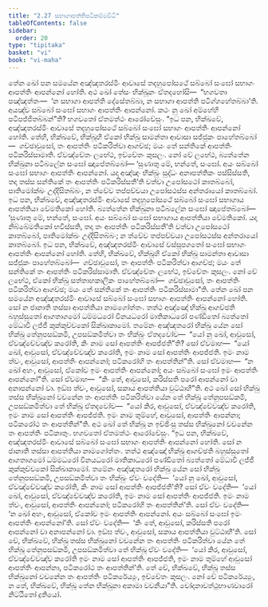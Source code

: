 ```yaml
---
title: "2.27 සභාගාපත්තිපටිකම්මවිධි"
tableOfContents: false
sidebar:
  order: 20
type: "tipitaka"
basket: "vi"
book: "vi-maha"
---
```



<DynamicBreadcrumb />

<Division number="171" book="vi-maha">

<Paragraph number="717" book="vi-maha">
තේන ඛෝ පන සමයේන අඤ්ඤතරස්මිං ආවාසේ තදහුපෝසථේ සබ්බෝ සංඝෝ සභාගං ආපත්තිං ආපන්නෝ හෝති. අථ ඛෝ තේසං භික්ඛූනං ඒතදහෝසි—  “භගවතා පඤ්ඤත්තං—  ‘න සභාගා ආපත්ති දේසේතබ්බා, න සභාගා ආපත්ති පටිග්ගහේතබ්බා’ති. අයඤ්ච සබ්බෝ සංඝෝ සභාගං ආපත්තිං ආපන්නෝ. කථං නු ඛෝ අම්හේහි පටිපජ්ජිතබ්බන්”ති? භගවතෝ ඒතමත්ථං ආරෝචේසුං.
</Paragraph>

<Paragraph number="718" book="vi-maha">
“ඉධ පන, භික්ඛවේ, අඤ්ඤතරස්මිං ආවාසේ තදහුපෝසථේ සබ්බෝ සංඝෝ සභාගං ආපත්තිං ආපන්නෝ හෝති. තේහි, භික්ඛවේ, භික්ඛූහි ඒකෝ භික්ඛු සාමන්තා ආවාසා සජ්ජුකං පාහේතබ්බෝ—  ගච්ඡාවුසෝ, තං ආපත්තිං පටිකරිත්වා ආගච්ඡ; මයං තේ සන්තිකේ ආපත්තිං පටිකරිස්සාමාති. ඒවඤ්චේතං ලභේථ, ඉච්චේතං කුසලං. නෝ චේ ලභේථ, බ්‍යත්තේන භික්ඛුනා පටිබලේන සංඝෝ ඤාපේතබ්බෝ—
</Paragraph>

<Paragraph number="719" book="vi-maha">
‘සුණාතු මේ, භන්තේ, සංඝෝ. අයං සබ්බෝ සංඝෝ සභාගං ආපත්තිං ආපන්නෝ. යදා අඤ්ඤං භික්ඛුං සුද්ධං අනාපත්තිකං පස්සිස්සති, තදා තස්ස සන්තිකේ තං ආපත්තිං පටිකරිස්සතී’ති වත්වා උපෝසථෝ කාතබ්බෝ, පාතිමෝක්ඛං උද්දිසිතබ්බං, න ත්වේව තප්පච්චයා උපෝසථස්ස අන්තරායෝ කාතබ්බෝ.
</Paragraph>

<Paragraph number="720" book="vi-maha">
ඉධ පන, භික්ඛවේ, අඤ්ඤතරස්මිං ආවාසේ තදහුපෝසථේ සබ්බෝ සංඝෝ සභාගාය ආපත්තියා වේමතිකෝ හෝති. බ්‍යත්තේන භික්ඛුනා පටිබලේන සංඝෝ ඤාපේතබ්බෝ—
</Paragraph>

<Paragraph number="721" book="vi-maha">
‘සුණාතු මේ, භන්තේ, සංඝෝ. අයං සබ්බෝ සංඝෝ සභාගාය ආපත්තියා වේමතිකෝ. යදා නිබ්බේමතිකෝ භවිස්සති, තදා තං ආපත්තිං පටිකරිස්සතී’ති වත්වා උපෝසථෝ කාතබ්බෝ, පාතිමෝක්ඛං උද්දිසිතබ්බං; න ත්වේව තප්පච්චයා උපෝසථස්ස අන්තරායෝ කාතබ්බෝ.
</Paragraph>

<Paragraph number="722" book="vi-maha">
ඉධ පන, භික්ඛවේ, අඤ්ඤතරස්මිං ආවාසේ වස්සූපගතෝ සංඝෝ සභාගං ආපත්තිං ආපන්නෝ හෝති. තේහි, භික්ඛවේ, භික්ඛූහි ඒකෝ භික්ඛු සාමන්තා ආවාසා සජ්ජුකං පාහේතබ්බෝ—  ගච්ඡාවුසෝ, තං ආපත්තිං පටිකරිත්වා ආගච්ඡ; මයං තේ සන්තිකේ තං ආපත්තිං පටිකරිස්සාමාති. ඒවඤ්චේතං ලභේථ, ඉච්චේතං කුසලං. නෝ චේ ලභේථ, ඒකෝ භික්ඛු සත්තාහකාලිකං පාහේතබ්බෝ—  ගච්ඡාවුසෝ, තං ආපත්තිං පටිකරිත්වා ආගච්ඡ; මයං තේ සන්තිකේ තං ආපත්තිං පටිකරිස්සාමා”ති.
</Paragraph>

<Paragraph number="723" book="vi-maha">
තේන ඛෝ පන සමයේන අඤ්ඤතරස්මිං ආවාසේ සබ්බෝ සංඝෝ සභාගං ආපත්තිං ආපන්නෝ හෝති. සෝ න ජානාති තස්සා ආපත්තියා නාමගෝත්තං. තත්ථ අඤ්ඤෝ භික්ඛු ආගච්ඡති බහුස්සුතෝ ආගතාගමෝ ධම්මධරෝ විනයධරෝ මාතිකාධරෝ පණ්ඩිතෝ බ්‍යත්තෝ මේධාවී ලජ්ජී කුක්කුච්චකෝ සික්ඛාකාමෝ. තමේනං අඤ්ඤතරෝ භික්ඛු යේන සෝ භික්ඛු තේනුපසඞ්කමි, උපසඞ්කමිත්වා තං භික්ඛුං ඒතදවෝච—  “යෝ නු ඛෝ, ආවුසෝ, ඒවඤ්චේවඤ්ච කරෝති, කිං නාම සෝ ආපත්තිං ආපජ්ජතී”ති? සෝ ඒවමාහ—  “යෝ ඛෝ, ආවුසෝ, ඒවඤ්චේවඤ්ච කරෝති, ඉමං නාම සෝ ආපත්තිං ආපජ්ජති. ඉමං නාම ත්වං, ආවුසෝ, ආපත්තිං ආපන්නෝ; පටිකරෝහි තං ආපත්තින්”ති. සෝ ඒවමාහ—  “න ඛෝ අහං, ආවුසෝ, ඒකෝව ඉමං ආපත්තිං ආපන්නෝ; අයං සබ්බෝ සංඝෝ ඉමං ආපත්තිං ආපන්නෝ”ති. සෝ ඒවමාහ—  “කිං තේ, ආවුසෝ, කරිස්සති පරෝ ආපන්නෝ වා අනාපන්නෝ වා. ඉඞ්ඝ ත්වං, ආවුසෝ, සකාය ආපත්තියා වුට්ඨාහී”ති. අථ ඛෝ සෝ භික්ඛු තස්ස භික්ඛුනෝ වචනේන තං ආපත්තිං පටිකරිත්වා යේන තේ භික්ඛූ තේනුපසඞ්කමි, උපසඞ්කමිත්වා තේ භික්ඛූ ඒතදවෝච—  “යෝ කිර, ආවුසෝ, ඒවඤ්චේවඤ්ච කරෝති, ඉමං නාම සෝ ආපත්තිං ආපජ්ජති. ඉමං නාම තුම්හේ, ආවුසෝ, ආපත්තිං ආපන්නා; පටිකරෝථ තං ආපත්තින්”ති. අථ ඛෝ තේ භික්ඛූ න ඉච්ඡිංසු තස්ස භික්ඛුනෝ වචනේන තං ආපත්තිං පටිකාතුං. භගවතෝ ඒතමත්ථං ආරෝචේසුං.
</Paragraph>

<Paragraph number="724" book="vi-maha">
“ඉධ පන, භික්ඛවේ, අඤ්ඤතරස්මිං ආවාසේ සබ්බෝ සංඝෝ සභාගං ආපත්තිං ආපන්නෝ හෝති. සෝ න ජානාති තස්සා ආපත්තියා නාමගෝත්තං. තත්ථ අඤ්ඤෝ භික්ඛු ආගච්ඡති බහුස්සුතෝ ආගතාගමෝ ධම්මධරෝ විනයධරෝ මාතිකාධරෝ පණ්ඩිතෝ බ්‍යත්තෝ මේධාවී ලජ්ජී කුක්කුච්චකෝ සික්ඛාකාමෝ. තමේනං අඤ්ඤතරෝ භික්ඛු යේන සෝ භික්ඛු තේනුපසඞ්කමි, උපසඞ්කමිත්වා තං භික්ඛුං ඒවං වදේති—  ‘යෝ නු ඛෝ, ආවුසෝ, ඒවඤ්චේවඤ්ච කරෝති, කිං නාම සෝ ආපත්තිං ආපජ්ජතී’ති? සෝ ඒවං වදේති—  ‘යෝ ඛෝ, ආවුසෝ, ඒවඤ්චේවඤ්ච කරෝති, ඉමං නාම සෝ ආපත්තිං ආපජ්ජති. ඉමං නාම ත්වං, ආවුසෝ, ආපත්තිං ආපන්නෝ; පටිකරෝහි තං ආපත්තින්’ති. සෝ ඒවං වදේති—  ‘න ඛෝ අහං, ආවුසෝ, ඒකෝව ඉමං ආපත්තිං ආපන්නෝ. අයං සබ්බෝ සංඝෝ ඉමං ආපත්තිං ආපන්නෝ’ති. සෝ ඒවං වදේති—  ‘කිං තේ, ආවුසෝ, කරිස්සති පරෝ ආපන්නෝ වා අනාපන්නෝ වා. ඉඞ්ඝ ත්වං, ආවුසෝ, සකාය ආපත්තියා වුට්ඨාහී’ති. සෝ චේ, භික්ඛවේ, භික්ඛු තස්ස භික්ඛුනෝ වචනේන තං ආපත්තිං පටිකරිත්වා යේන තේ භික්ඛූ තේනුපසඞ්කමි, උපසඞ්කමිත්වා තේ භික්ඛූ ඒවං වදේති—  ‘යෝ කිර, ආවුසෝ, ඒවඤ්චේවඤ්ච කරෝති ඉමං නාම සෝ ආපත්තිං ආපජ්ජති, ඉමං නාම තුම්හේ ආවුසෝ ආපත්තිං ආපන්නා, පටිකරෝථ තං ආපත්තින්’ති. තේ චේ, භික්ඛවේ, භික්ඛූ තස්ස භික්ඛුනෝ වචනේන තං ආපත්තිං පටිකරේය්‍යුං, ඉච්චේතං කුසලං. නෝ චේ පටිකරේය්‍යුං, න තේ, භික්ඛවේ, භික්ඛූ තේන භික්ඛුනා අකාමා වචනීයා”ති.

</Paragraph>
</Division>

<Paragraph number="725" type="center" book="vi-maha">
චෝදනාවත්ථුභාණවාරෝ නිට්ඨිතෝ දුතියෝ.
</Paragraph>